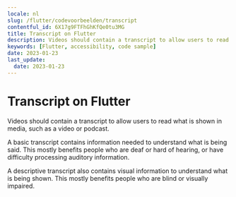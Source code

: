 ```yaml
---
locale: nl
slug: /flutter/codevoorbeelden/transcript
contentful_id: 6X17g9FTFhGhKfQe0tu3MG
title: Transcript on Flutter
description: Videos should contain a transcript to allow users to read what is shown in media, such as a video or podcast.
keywords: [Flutter, accessibility, code sample]
date: 2023-01-23
last_update:
  date: 2023-01-23
---
```


# Transcript on Flutter

Videos should contain a transcript to allow users to read what is shown in media, such as a video or podcast.

A basic transcript contains information needed to understand what is being said. This mostly benefits people who are deaf or hard of hearing, or have difficulty processing auditory information.

A descriptive transcript also contains visual information to understand what is being shown. This mostly benefits people who are blind or visually impaired.

<CodeSample id="media-transcript" locale="nl" platform="flutter"/>
